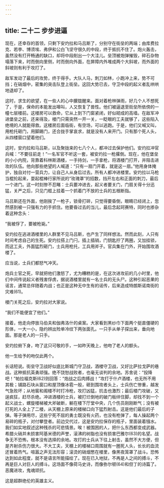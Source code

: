 ```yaml
---
---
---
```

title: 二十二 步步进逼
---





现在，还幸存的首领，只剩下安灼拉和马吕斯了，分别守在街垒的两端；由库费拉克、若李、博须埃、弗伊和公白飞坚守很久的中段，终于抵抗不住了。炮火轰击，虽然没有打开畅通的缺口，却将中段削出一个大洼儿。垒顶被炮弹摧毁，碎石杂物塌落下来，时而倒向里侧，时而倒向外面，在屏障内外堆成两个大斜坡，而外面的斜坡则有利于攻打了。

敌军发动了最后的攻势，终于得手。大队人马，刺刀如林，小跑冲上来，势不可挡；在硝烟中，密集的突击队登上街垒。这回大势已去，守卫中段的起义者乱哄哄地退却了。

这时，求生的欲望，在一些人的心中朦胧醒来。面对着枪林弹雨，好几个人不想死了，于是，保命的本能发出嗥叫，人又恢复了兽性。他们被逼退至街垒所依傍的一幢七层楼前。这楼房可以救命，它从上到下门窗紧闭，好似砌成的高墙。在敌军冲进堡垒之前，还来得及，楼门只需突然一开一关，一眨眼的工夫就够了，这些陷入绝境的人就能得救。这楼房后面临街，有空场，可以逃跑。于是，他们又喊又叫，用枪托砸门，用脚踢门，还合拢手掌哀求，就是没有人来开门。只有那个死人头，从四楼窗口望着他们。

这时，安灼拉和马吕斯，以及聚拢来的七八个人，都冲过去保护他们。安灼拉冲官兵喊：“不要往前走！”一名军官不听这一套，被安灼拉一枪撂倒。现在，他在堡垒的小小内院，背靠着科林斯酒楼，一手持剑，一手拿枪，将酒楼门打开，并阻击进攻的队伍。他向那些绝望的人喊道：“只有一扇门开着，就是这一扇。”他用身体掩护，独自对付一营兵力，让自己人从身后过去。所有人都冲进楼里。安灼拉以马枪当棍抡起来，耍起棍棒行家所说的“玫瑰罩”的招数，挡开左右和正面的刺刀，最后一个进门。这一时刻惨不忍睹：士兵要冲进去，起义者要关门，门扇关得十分迅猛，关严之后，只见门框上挂着一个抓着门不放的士兵的五根断指。

马吕斯还在外面，他刚挨了一枪子，锁骨打碎，只觉得要昏倒，眼睛已经闭上，忽然感到被一只强有力的手抓住。他要昏过去的当儿，最后念起珂赛特，同时也掺杂着这种念头：

“我被俘了，要被枪毙。”

安灼拉在逃进酒楼里的人群里不见马吕斯，也产生了同样想法。然而此刻，人只有时间考虑自己的生死。安灼拉搭上门闩，插上插销，门钥匙拧了两圈，又加挂锁，而这工夫，外面猛烈砸门，士兵用枪托，工兵用斧子。官兵集在门外，开始围攻酒楼了。

应当说，士兵们都怒气冲天。

炮兵士官之死，早就把他们激怒了，尤为糟糕的是，在这次进攻前的几小时里，他们中间传说起义者残害俘虏，据说酒楼里就有一名士兵的无头尸。这种引起恶果的谣言，通常总伴随着内战；也正是这种无中生有的谣传，后来造成特朗斯诺南街的灾难(61)。

楼门关死之后，安灼拉对大家说。

“我们不能便宜了他们。”

接着，他走向停放马伯夫和伽弗洛什的桌案。大家看到黑纱巾下面两个挺直僵硬的形体，一大一小，隐约辨出殓单冷纹下两张面孔。一只手从单子探出来，垂向地面。那是老人的一只手。

安灼拉俯下身，吻了这只可敬的手，一如昨天晚上，他吻了老人的额头。

他一生给予的吻仅此两个。

长话短说。街垒守卫战好似底比斯城门守卫战，酒楼守卫战，又好比萨拉戈萨的巷战。这种抵抗英勇顽强。绝不饶恕战败者，也毫无谈判的余地。苏舍说：“投降吧！”帕拉福克斯(62)则回答：“炮战之后肉搏战！”攻打于什卢酒楼，也无所不用其极；铺路石块从窗口和屋顶像冰雹一般，砸到围攻者头上，士兵伤亡惨重，越发气急败坏；从地窖和阁楼不时打冷枪，攻打凶猛，抗击也激烈；最后楼门攻破，又逞疯狂，赶尽杀绝。冲进酒楼的士兵，被打烂倒地的破门板绊住脚，却找不到一个起义战士，螺旋楼梯被大斧破断，躺在楼下厅堂中央，几个伤员刚刚断气；没有被打死的人全上了二楼，从天棚上原来的楼梯口向下猛烈射击。这是他们最后的子弹。等子弹用尽，这些宁死不屈的勇士既没有火药，也没有枪弹了，每人操起两个易碎的瓶子，对付攀登者。前边交代过，这是安灼拉保存的瓶子，里面装着镪水。我们如实地叙述这种残杀的可悲情景。唉！被围困的人，把什么东西都变成武器。希腊火硝并未损害阿基米德的声誉，滚沸的树脂也没有损害巴雅尔(63)的名望。战争无不恐怖，根本没有选择的余地。攻打的士兵从下往上射击，虽然不大方便，但是齐射杀伤力很大。不大工夫，天棚上的楼梯口周围就有一圈死人头，长长的血流还冒着热气。喧嚣之声无法形容；滚烫的硝烟憋在楼里，像黑夜笼罩了战斗。恐怖达到如此程度，就不是语言所能描绘了。现在已入地狱，不再是人之间的搏斗，不再是巨人对巨人的搏斗。这场面不像荷马史诗，而像弥尔顿(64)和但丁的诗篇了。恶魔进攻，鬼魂顽抗。

这是超群绝伦的英雄主义。